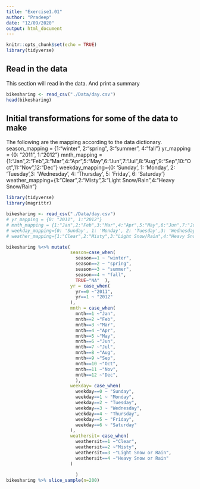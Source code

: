 ```yaml
---
title: "Exercise1.01"
author: "Pradeep"
date: "12/09/2020"
output: html_document
---
```


```r
knitr::opts_chunk$set(echo = TRUE)
library(tidyverse)
```
## Read in the data
This section will read in the data. And print a summary

```r
bikesharing <- read_csv("./Data/day.csv")
head(bikesharing)
```

## Initial transformations for some of the data to make
The following are the mapping according to the data dictionary.
season_mapping = {1:"winter", 2:"spring", 3:"summer", 4:"fall"}
yr_mapping = {0: "2011", 1:"2012"}
mnth_mapping = {1:"Jan",2:"Feb",3:"Mar",4:"Apr",5:"May",6:"Jun",7:"Jul",8:"Aug",9:"Sep",10:"Oct",11:"Nov",12:"Dec"}
weekday_mapping={0: 'Sunday', 1: 'Monday', 2: 'Tuesday',3: 'Wednesday', 4: 'Thursday', 5: 'Friday', 6: 'Saturday'}
weather_mapping={1:"Clear",2:"Misty",3:"Light Snow/Rain",4:"Heavy Snow/Rain"}

```r
library(tidyverse)
library(magrittr)

bikesharing <- read_csv("./Data/day.csv")
# yr_mapping = {0: "2011", 1:"2012"}
# mnth_mapping = {1:"Jan",2:"Feb",3:"Mar",4:"Apr",5:"May",6:"Jun",7:"Jul",8:"Aug",9:"Sep",10:"Oct",11:"Nov",12:"Dec"}
# weekday_mapping={0: 'Sunday', 1: 'Monday', 2: 'Tuesday',3: 'Wednesday', 4: 'Thursday', 5: 'Friday', 6: 'Saturday'}
# weather_mapping={1:"Clear",2:"Misty",3:"Light Snow/Rain",4:"Heavy Snow/Rain"}

bikesharing %<>% mutate(
                        season=case_when(
                          season==1 ~ "winter",
                          season==2 ~ "spring",
                          season==3 ~ "summer",
                          season==4 ~ "fall",
                          TRUE~"NA"  ), 
                        yr = case_when(
                          yr==0 ~"2011",
                          yr==1 ~ "2012"
                        ),
                        mnth = case_when(
                          mnth==1 ~"Jan",
                          mnth==2 ~"Feb",
                          mnth==3 ~"Mar",
                          mnth==4 ~"Apr",
                          mnth==5 ~"May",
                          mnth==6 ~"Jun",
                          mnth==7 ~"Jul",
                          mnth==8 ~"Aug",
                          mnth==9 ~"Sep",
                          mnth==10 ~"Oct",
                          mnth==11 ~"Nov",
                          mnth==12 ~"Dec",
                          ),
                        weekday= case_when(
                          weekday==0 ~ "Sunday",
                          weekday==1 ~ "Monday",
                          weekday==2 ~ "Tuesday",
                          weekday==3 ~ "Wednesday",
                          weekday==4 ~ "Thursday",
                          weekday==5 ~ "Friday",
                          weekday==6 ~ "Saturday"
                        ),
                        weathersit= case_when(
                          weathersit==1 ~"Clear",
                          weathersit==2 ~"Misty",
                          weathersit==3 ~"Light Snow or Rain",
                          weathersit==4 ~"Heavy Snow or Rain"
                        )
                        
                          )
bikesharing %>% slice_sample(n=200)
```

